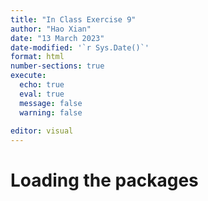 ```yaml
---
title: "In Class Exercise 9"
author: "Hao Xian"
date: "13 March 2023"
date-modified: '`r Sys.Date()`'
format: html
number-sections: true
execute: 
  echo: true
  eval: true
  message: false
  warning: false
  
editor: visual
---
```


# Loading the packages
